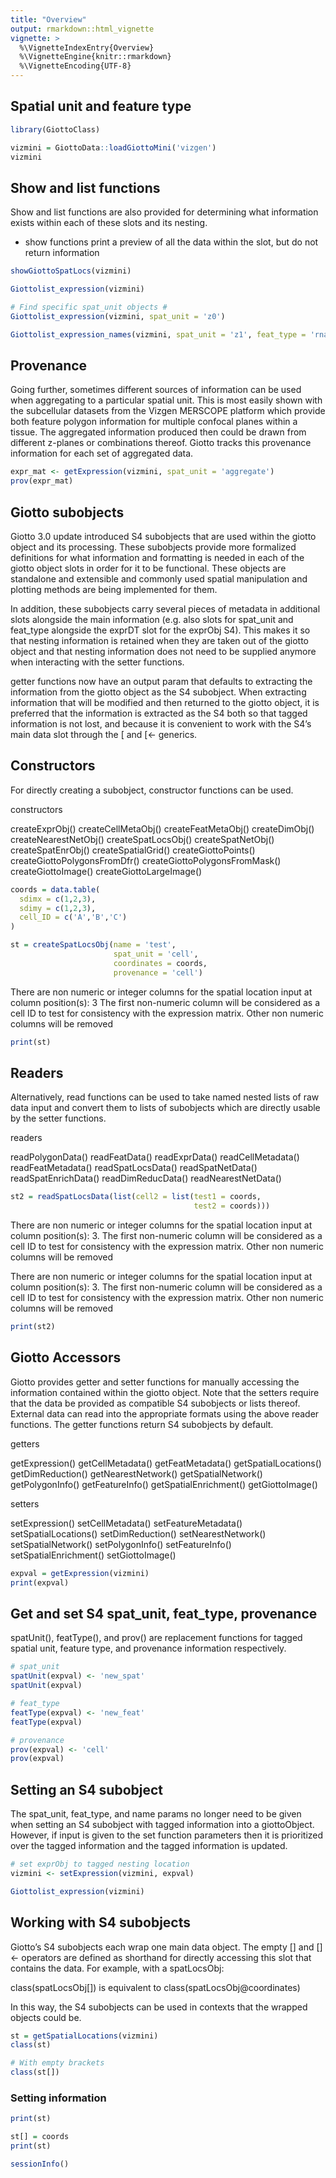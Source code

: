```yaml
---
title: "Overview"
output: rmarkdown::html_vignette
vignette: >
  %\VignetteIndexEntry{Overview}
  %\VignetteEngine{knitr::rmarkdown}
  %\VignetteEncoding{UTF-8}
---
```


## Spatial unit and feature type

```r
library(GiottoClass)

vizmini = GiottoData::loadGiottoMini('vizgen')
vizmini
```

## Show and list functions

Show and list functions are also provided for determining what information exists within each of these slots and its nesting.

- show functions print a preview of all the data within the slot, but do not return information

```r
showGiottoSpatLocs(vizmini)
```

```r
Giottolist_expression(vizmini)
```

```r
# Find specific spat_unit objects #
Giottolist_expression(vizmini, spat_unit = 'z0')
```

```r
Giottolist_expression_names(vizmini, spat_unit = 'z1', feat_type = 'rna')
```

## Provenance

Going further, sometimes different sources of information can be used when aggregating to a particular spatial unit. This is most easily shown with the subcellular datasets from the Vizgen MERSCOPE platform which provide both feature polygon information for multiple confocal planes within a tissue. The aggregated information produced then could be drawn from different z-planes or combinations thereof. Giotto tracks this provenance information for each set of aggregated data.

```r
expr_mat <- getExpression(vizmini, spat_unit = 'aggregate')
prov(expr_mat)
```

## Giotto subobjects

Giotto 3.0 update introduced S4 subobjects that are used within the giotto  object and its processing. These subobjects provide more formalized definitions  for what information and formatting is needed in each of the giotto object slots in order for it to be functional. These objects are standalone and extensible and commonly used spatial manipulation and plotting methods are being implemented for them.

In addition, these subobjects carry several pieces of metadata in additional slots alongside the main information (e.g. also slots for spat_unit and feat_type alongside the exprDT slot for the exprObj S4). This makes it so that nesting information is retained when they are taken out of the giotto object and that nesting information does not need to be supplied anymore when interacting with the setter functions.

getter functions now have an output param that defaults to extracting the information from the giotto object as the S4 subobject. When extracting information that will be modified and then returned to the giotto object, it is preferred that the information is extracted as the S4 both so that tagged information is not lost, and because it is convenient to work with the S4’s main data slot through the [ and [<- generics.


## Constructors

For directly creating a subobject, constructor functions can be used.

constructors

createExprObj() createCellMetaObj() createFeatMetaObj() createDimObj() createNearestNetObj() createSpatLocsObj() createSpatNetObj() createSpatEnrObj() createSpatialGrid() createGiottoPoints() createGiottoPolygonsFromDfr() createGiottoPolygonsFromMask() createGiottoImage() createGiottoLargeImage()

```r
coords = data.table(
  sdimx = c(1,2,3),
  sdimy = c(1,2,3),
  cell_ID = c('A','B','C')
)

st = createSpatLocsObj(name = 'test',
                       spat_unit = 'cell',
                       coordinates = coords,
                       provenance = 'cell')
```

There are non numeric or integer columns for the spatial location input at column position(s): 3 The first non-numeric column will be considered as a cell ID to test for consistency with the expression matrix. Other non numeric columns will be removed

```r
print(st)
```

## Readers

Alternatively, read functions can be used to take named nested lists of raw data input and convert them to lists of subobjects which are directly usable by the setter functions.

readers

readPolygonData() readFeatData() readExprData() readCellMetadata() readFeatMetadata() readSpatLocsData() readSpatNetData() readSpatEnrichData() readDimReducData() readNearestNetData()

```r
st2 = readSpatLocsData(list(cell2 = list(test1 = coords,
                                         test2 = coords)))
```

There are non numeric or integer columns for the spatial location input at column position(s): 3. The first non-numeric column will be considered as a cell ID to test for consistency with the expression matrix. Other non numeric columns will be removed

There are non numeric or integer columns for the spatial location input at column position(s): 3. The first non-numeric column will be considered as a cell ID to test for consistency with the expression matrix. Other non numeric columns will be removed

```r
print(st2)
```

## Giotto Accessors

Giotto provides getter and setter functions for manually accessing the information contained within the giotto object. Note that the setters require that the data be provided as compatible S4 subobjects or lists thereof. External data can read into the appropriate formats using the above reader functions. The getter functions return S4 subobjects by default.

getters

getExpression() getCellMetadata() getFeatMetadata() getSpatialLocations() getDimReduction() getNearestNetwork() getSpatialNetwork() getPolygonInfo() getFeatureInfo() getSpatialEnrichment() getGiottoImage()

setters

setExpression() setCellMetadata() setFeatureMetadata() setSpatialLocations() setDimReduction() setNearestNetwork() setSpatialNetwork() setPolygonInfo() setFeatureInfo() setSpatialEnrichment() setGiottoImage()

```r
expval = getExpression(vizmini)
print(expval)
```

## Get and set S4 spat_unit, feat_type, provenance

spatUnit(), featType(), and prov() are replacement functions for tagged spatial unit, feature type, and provenance information respectively.

```r
# spat_unit
spatUnit(expval) <- 'new_spat'
spatUnit(expval)
```

```r
# feat_type
featType(expval) <- 'new_feat'
featType(expval)
```

```r
# provenance
prov(expval) <- 'cell'
prov(expval)
```

## Setting an S4 subobject

The spat_unit, feat_type, and name params no longer need to be given when setting an S4 subobject with tagged information into a giottoObject. However, if input is given to the set function parameters then it is prioritized over the tagged information and the tagged information is updated.

```r
# set exprObj to tagged nesting location
vizmini <- setExpression(vizmini, expval)
```

```r
Giottolist_expression(vizmini)
```

## Working with S4 subobjects

Giotto’s S4 subobjects each wrap one main data object. The empty [] and []<- operators are defined as shorthand for directly accessing this slot that contains the data. For example, with a spatLocsObj:

class(spatLocsObj[]) is equivalent to class(spatLocsObj@coordinates)

In this way, the S4 subobjects can be used in contexts that the wrapped objects could be.

```r
st = getSpatialLocations(vizmini)
class(st)
```

```r
# With empty brackets
class(st[])
```

### Setting information

```r
print(st)
```

```r
st[] = coords
print(st)
```


```r
sessionInfo()
```

